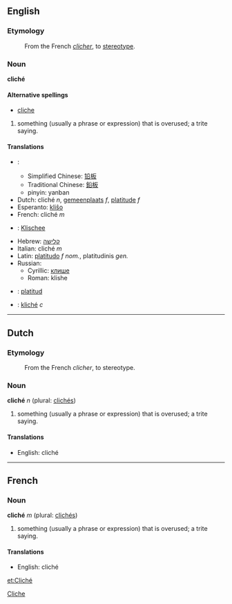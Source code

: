 ==English==
===Etymology===
:From the French ''[[clicher]]'', to [[stereotype]].

===Noun===
'''cliché'''

====Alternative spellings====
*[[cliche]]

#something (usually a phrase or expression) that is overused; a trite saying.

==== Translations ====
*{{zh}}: 
**Simplified Chinese: [[铅板]]
**Traditional Chinese: [[鉛板]] 
**pinyin: yanban
*Dutch: cliché ''n'', [[gemeenplaats]] ''f'', [[platitude]] ''f''
*Esperanto: [[kliŝo]]
*French: cliché ''m''
*{{de}}: [[Klischee]]
*Hebrew: [[קלישה]]
*Italian: cliché ''m''
*Latin: [[platitudo]] ''f nom.'', platitudinis ''gen.''
*Russian:
**Cyrillic: [[клише]]
**Roman: klishe
*{{es}}: [[platitud]]
*{{sv}}: [[kliché]] ''c''

----

==Dutch==
===Etymology===
:From the French ''clicher'', to stereotype.

===Noun===
'''cliché''' ''n'' (plural: [[clichés]])

#something (usually a phrase or expression) that is overused; a trite saying.

==== Translations ====
*English: cliché

----

==French==
===Noun===
'''cliché''' ''m'' (plural: [[clichés]])

#something (usually a phrase or expression) that is overused; a trite saying.

==== Translations ====
*English: cliché

[[Category:English words spelled with diacritics or ligatures|Cliche]]

[[et:Cliché]]